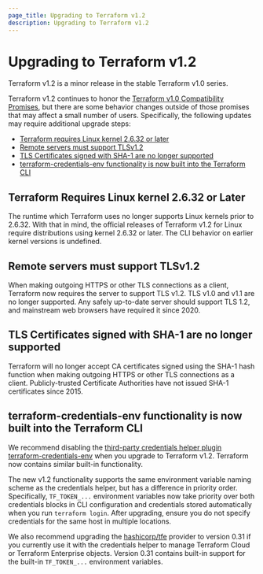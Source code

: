 ```yaml
---
page_title: Upgrading to Terraform v1.2
description: Upgrading to Terraform v1.2
---
```


# Upgrading to Terraform v1.2

Terraform v1.2 is a minor release in the stable Terraform v1.0 series.

Terraform v1.2 continues to honor the
[Terraform v1.0 Compatibility Promises](/language/v1-compatibility-promises),
but there are some behavior changes outside of those promises that may affect a
small number of users. Specifically, the following updates may require additional upgrade steps:

* [Terraform requires Linux kernel 2.6.32 or later](#terraform-requires-linux-kernel-2-6-32-or-later)
* [Remote servers must support TLSv1.2](#remote-servers-must-support-tlsv1-2)
* [TLS Certificates signed with SHA-1 are no longer supported](#tls-certificates-signed-with-sha-1-are-no-longer-supported)
* [terraform-credentials-env functionality is now built into the Terraform CLI](#terraform-credentials-env-functionality-is-now-built-into-the-terraform-cli)

## Terraform Requires Linux kernel 2.6.32 or Later

The runtime which Terraform uses no longer supports Linux kernels prior to
2.6.32. With that in mind, the official releases of Terraform v1.2 for Linux
require distributions using kernel 2.6.32 or later. The CLI behavior on earlier
kernel versions is undefined.

## Remote servers must support TLSv1.2

When making outgoing HTTPS or other TLS connections as a client, Terraform now
requires the server to support TLS v1.2. TLS v1.0 and v1.1 are no longer
supported. Any safely up-to-date server should support TLS 1.2, and mainstream
web browsers have required it since 2020.

## TLS Certificates signed with SHA-1 are no longer supported

Terraform will no longer accept CA certificates signed using the SHA-1 hash function when making outgoing HTTPS or other TLS connections as a client. Publicly-trusted Certificate Authorities have not issued SHA-1 certificates since 2015.

## terraform-credentials-env functionality is now built into the Terraform CLI

We recommend disabling the [third-party credentials helper plugin terraform-credentials-env](https://github.com/apparentlymart/terraform-credentials-env) when you upgrade to Terraform v1.2. Terraform now contains similar built-in functionality.

The new v1.2 functionality supports the same environment variable naming scheme as the credentials helper, but has a difference in priority order. Specifically, `TF_TOKEN_...` environment variables now take priority over both credentials blocks in CLI configuration and credentials stored automatically when you run `terraform login`. After upgrading, ensure you do not specify credentials for the same host in multiple locations.

We also recommend upgrading the [hashicorp/tfe](https://registry.terraform.io/providers/hashicorp/tfe) provider to version 0.31 if you currently use it with the credentials helper to manage Terraform Cloud or Terraform Enterprise objects. Version 0.31 contains built-in support for the built-in `TF_TOKEN_...` environment variables.

